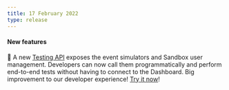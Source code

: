 ```yaml
---
title: 17 February 2022
type: release
---
```


#### New features

🦺 A new [Testing API](/developers/tools/testing-api) exposes the event simulators and Sandbox user management. Developers can now call them programmatically and perform end-to-end tests without having to connect to the Dashboard. Big improvement to our developer experience! [Try it now](https://explorer.swan.io/?tab=test-api)!
